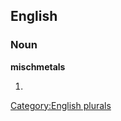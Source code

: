 
==English==

===Noun===
'''mischmetals'''

# {{plural of|[[mischmetal]]}}

[[Category:English plurals]]